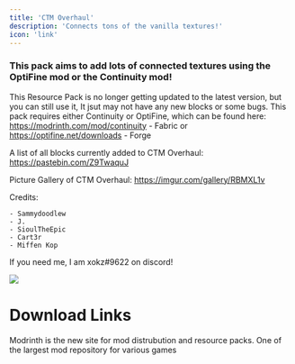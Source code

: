 ```yaml
---
title: 'CTM Overhaul'
description: 'Connects tons of the vanilla textures!'
icon: 'link'
---
```



### This pack aims to add lots of connected textures using the OptiFine mod or the Continuity mod!
<Warn>This Resource Pack is no longer getting updated to the latest version, but you can still use it, It jsut may not have any new blocks or some bugs.</Warn>
<Note>This pack requires either Continuity or OptiFine, which can be found here: 
https://modrinth.com/mod/continuity - Fabric
or
https://optifine.net/downloads - Forge</Note>

A list of all blocks currently added to CTM Overhaul: https://pastebin.com/Z9TwaquJ

Picture Gallery of CTM Overhaul: https://imgur.com/gallery/RBMXL1v

Credits:

    - Sammydoodlew
    - J.
    - SioulTheEpic
    - Cart3r
    - Miffen Kop

If you need me, I am xokz#9622 on discord!

<img NoZoom src="https://cdn.modrinth.com/data/S1rcrDD7/images/d19416d3c8a5bf4f8201a96010c50da275e58fe9.png"/>

# Download Links

<CardGroup cols={2}>
  <Card 
    title="Modrinth Download Link"
    icon= "download"
    href="https://modrinth.com/resourcepack/ctm-overhaul"
  >
    Modrinth is the new site for mod distrubution and resource packs.
  </Card>
  <Card
    title="Curseforge Download Link"
    icon="download"
    href="https://www.curseforge.com/minecraft/texture-packs/connected-textures-mod-ctm-overhaul"
  >
    One of the largest mod repository for various games
  </Card>
</CardGroup>